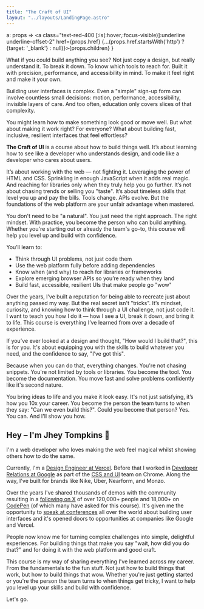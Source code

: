 ```yaml
---
title: "The Craft of UI"
layout: "../layouts/LandingPage.astro"
---
```

  a: props => <a class="text-red-400 [:is(:hover,:focus-visible)]:underline underline-offset-2" href={props.href} {...(props.href.startsWith('http') ? {target: '_blank'} : null)}>{props.children}</a>
}

What if you could build anything you see? Not just copy a design, but really understand it. To break it down. To know which tools to reach for. Built it with precision, performance, and accessibility in mind. To make it feel right and make it your own.

Building user interfaces is complex. Even a "simple" sign-up form can involve countless small decisions: motion, performance, accessibility, invisible layers of care. And too often, education only covers slices of that complexity.

You might learn how to make something look good or move well. But what about making it work right? For everyone? What about building fast, inclusive, resilient interfaces that feel effortless?

__The Craft of UI__ is a course about how to build things well. It’s about learning how to see like a developer who understands design, and code like a developer who cares about users.

It’s about working with the web — not fighting it. Leveraging the power of HTML and CSS. Sprinkling in enough JavaScript when it adds real magic. And reaching for libraries only when they truly help you go further. It’s not about chasing trends or selling you "taste". It’s about timeless skills that level you up and pay the bills. Tools change. APIs evolve. But the foundations of the web platform are your unfair advantage when mastered.

You don't need to be "a natural". You just need the right approach. The right mindset. With practice, you become the person who can build anything. Whether you're starting out or already the team's go-to, this course will help you level up and build with confidence.

You’ll learn to:
- Think through UI problems, not just code them
- Use the web platform fully before adding dependencies
- Know when (and why) to reach for libraries or frameworks
- Explore emerging browser APIs so you’re ready when they land
- Build fast, accessible, resilient UIs that make people go "wow"


Over the years, I’ve built a reputation for being able to recreate just about anything passed my way. But the real secret isn't "tricks". It’s mindset, curiosity, and knowing how to think through a UI challenge, not just code it. I want to teach you how I do it — how I see a UI, break it down, and bring it to life. This course is everything I’ve learned from over a decade of experience.

If you’ve ever looked at a design and thought, "How would I build that?", this is for you. It's about equipping you with the skills to build whatever you need, and the confidence to say, "I’ve got this".

Because when you can do that, everything changes. You're not chasing snippets. You're not limited by tools or libraries. You become the tool. You become the documentation. You move fast and solve problems confidently like it's second nature.

You bring ideas to life and you make it look easy.
It's not just satisfying, it’s how you 10x your career. You become the person the team turns to when they say: "Can we even build this?". Could you become that person? Yes. You can. And I'll show you how.

<h2 class="text-fluid">Hey – I'm Jhey Tompkins 🤙</h2>
<JheyStack/>
I'm a web developer who loves making the web feel magical whilst showing others how to do the same.

Currently, I'm a [Design Engineer at Vercel](https://vercel.com/design). Before that I worked in [Developer Relations at Google](https://developer.chrome.com/s/results?q=jhey) as part of the [CSS and UI](https://web.dev/s/results?q=jhey) team on Chrome. Along the way, I've built for brands like Nike, Uber, Nearform, and Monzo.

Over the years I've shared thousands of demos with the community resulting in a [following on X](https://twitter.com/intent/follow?screen_name=jh3yy) of over 120,000+ people and 18,000+ on [CodePen](https://codepen.io/jh3y) (of which many have asked for this course). It's given me the opportunity to [speak at conferences](https://youtu.be/loKm4JcT4U4) all over the world about building user interfaces and it's opened doors to opportunities at companies like Google and Vercel.

People now know me for turning complex challenges into simple, delightful experiences. For building things that make you say "wait, how did you do that?" and for doing it with the web platform and good craft.

This course is my way of sharing everything I've learned across my career. From the fundamentals to the fun stuff. Not just how to build things that work, but how to build things that wow. Whether you're just getting started or you're the person the team turns to when things get tricky, I want to help you level up your skills and build with confidence.

Let's go.
